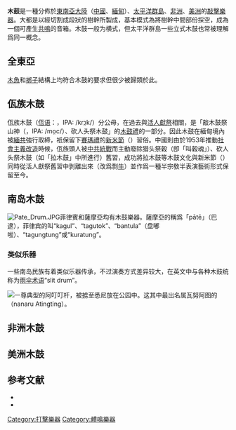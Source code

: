 {{Expand language|de|ja|time=2021-03-10T07:29:50+00:00}}
'''木鼓'''是一種分佈於[[東南亞大陸|東南亞大陸]]（[[中國|中國]]、[[緬甸|緬甸]]）、[[太平洋群島|太平洋群島]]、[[非洲|非洲]]、[[美洲|美洲]]的[[敲擊樂器|敲擊樂器]]。大都是以經切割成段狀的樹幹所製成，基本模式為將樹幹中間部份採空，成為一個可產生[[共鳴|共鳴]]的音箱。木鼓一般为横式，但太平洋群島一些立式木鼓也常被理解爲同一概念。

==全東亞==
[[木魚|木魚]]和[[梆子_(樂器)|梆子]]結構上均符合木鼓的要求但很少被歸類於此。

==佤族木鼓==
佤族木鼓（[[佤语|佤语]]：{{lang|vwa-Latn-CN|Grōg}}，IPA: /krɔ̤k/）分公母，在過去與[[活人獻祭|活人獻祭]]相關，是「敲木鼓祭山神（{{lang|vwa-Latn-CN|Mōuig}}，IPA: /mo̤c/）、砍人头祭木鼓」的[[木鼓禮|木鼓禮]]的一部分。因此木鼓在緬甸境內被[[緬甸共產黨|緬共]]強行取締，衹保留下[[赛玛教|賽瑪禮]]的[[新米節_(佤族)|新米節]]（{{lang|vwa-Latn-CN|vō Hngoux Kraox}}）習俗。中國則由於1953年推動[[社會主義改造|社會主義改造]]時候，佤族頭人被[[中共|中共]][[統戰|統戰]]而主動廢除猎头祭穀（卽「叫穀魂」）、砍人头祭木鼓（如「拉木鼓」中所進行）舊習，成功將拉木鼓等木鼓文化與新米節（{{lang|vwa-Latn-CN|vō Gaing Hngoux}}）同時從活人獻祭舊習中剝離出來（改爲剽[[牛族|牛]]）並作爲一種半宗敎半表演藝術形式保留至今。

==南岛木鼓==
[[File:Pate_Drum.JPG|thumb]]菲律賓和薩摩亞均有木鼓樂器。薩摩亞的稱爲「pātē」（巴逮），菲律宾的叫“kagul”、“tagutok”、“bantula”（盘嘟啦）、“tagungtung”或“kuratung”。
===类似乐器===
一些南岛民族有着类似乐器传承，不过演奏方式差异较大，在英文中与各种木鼓统称为[[雨伞术语|雨伞术语]]“slit drum”。

[[File:Slit_drum_from_Vanuatu_in_Royal_Botanic_Garden,_Sydney.jpg|一尊典型的阿叮叮杆，被掳至悉尼放在公园中。]]这其中最出名属瓦努阿图的{{le|阿叮叮杆|Atingting kon}}（nanaru Atingting）。

==非洲木鼓==
==美洲木鼓==
==参考文献==
*{{cite journal |author1=申波 |title=传统重构与族群身份认同 ——中缅佤族木鼓乐舞历史变迁的逻辑叙事 |journal=北京舞蹈学院学报 |date=2020-05 |url=http://www.artanthropology.com/show.aspx?id=2180&cid=12 |access-date=2021-03-09 |archive-date=2021-12-10 |archive-url=https://web.archive.org/web/20211210132220/http://artanthropology.com/show.aspx?id=2180&cid=12 |dead-url=no }}
* {{cite news |author1=杨学荣 |title=翁丁佤寨的“拉木鼓” |url=http://www.qjrb.cn/2013-08/30/content_266350.html |work=曲靖日报 |date=至遲2013-08-30 15:11:56}}

{{DEFAULTSORT:Slit drum}}
[[Category:打擊樂器|Category:打擊樂器]]
[[Category:體鳴樂器|Category:體鳴樂器]]